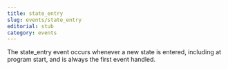 ```yaml
---
title: state_entry
slug: events/state_entry
editorial: stub
category: events
---
```


<LSLEvent name="state_entry"/>

The state_entry event occurs whenever a new state is entered, including at program start, and is always the first event handled.

